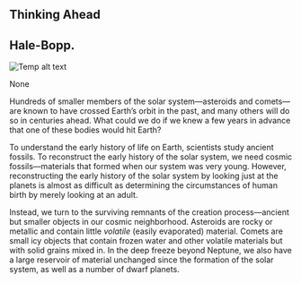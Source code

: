 ## Thinking Ahead
## Hale-Bopp.
![Temp alt text](__MEDIA_URL__OSC_Astro_13_00_Hale-Bopp.jpg)<p>None</p>
Hundreds of smaller members of the solar system—asteroids and comets—are known to have crossed Earth’s orbit in the past, and many others will do so in centuries ahead. What could we do if we knew a few years in advance that one of these bodies would hit Earth?

To understand the early history of life on Earth, scientists study ancient fossils. To reconstruct the early history of the solar system, we need cosmic fossils—materials that formed when our system was very young. However, reconstructing the early history of the solar system by looking just at the planets is almost as difficult as determining the circumstances of human birth by merely looking at an adult.

Instead, we turn to the surviving remnants of the creation process—ancient but smaller objects in our cosmic neighborhood. Asteroids are rocky or metallic and contain little *volatile* (easily evaporated) material. Comets are small icy objects that contain frozen water and other volatile materials but with solid grains mixed in. In the deep freeze beyond Neptune, we also have a large reservoir of material unchanged since the formation of the solar system, as well as a number of dwarf planets.

